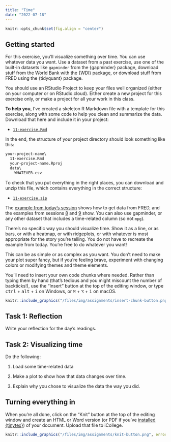 ```yaml
---
title: "Time"
date: "2022-07-18"
---
```


```r
knitr::opts_chunk$set(fig.align = "center")
```

## Getting started

For this exercise, you'll visualize something over time. You can use whatever data you want. Use a dataset from a past exercise, use one of the built-in datasets like `gapminder` from the {gapminder} package, download stuff from the World Bank with the {WDI} package, or download stuff from FRED using the {tidyquant} package. 

You should use an RStudio Project to keep your files well organized (either on your computer or on RStudio.cloud). Either create a new project for this exercise only, or make a project for all your work in this class.

**To help you**, I've created a skeleton R Markdown file with a template for this exercise, along with some code to help you clean and summarize the data. Download that here and include it in your project:

- [<i class="fab fa-r-project"></i> `11-exercise.Rmd`](/projects/11-exercise/11-exercise.Rmd)

In the end, the structure of your project directory should look something like this:

```default
your-project-name\
  11-exercise.Rmd
  your-project-name.Rproj
  data\
    WHATEVER.csv
```

To check that you put everything in the right places, you can download and unzip this file, which contains everything in the correct structure:

- [<i class="fas fa-file-archive"></i> `11-exercise.zip`](/projects/11-exercise.zip)

The [example from today's session](/example/11-example/) shows how to get data from FRED, and the examples from sessions [8](/example/08-example/) and [9](/example/09-example/) show. You can also use gapminder, or any other dataset that includes a time-related column (so not `mpg`). 

There's no specific way you should visualize time. Show it as a line, or as bars, or with a heatmap, or with ridgeplots, or with whatever is most appropriate for the story you're telling. You do not have to recreate the example from today. You're free to do whatever you want! 

This can be as simple or as complex as you want. You don't need to make your plot super fancy, but if you're feeling brave, experiment with changing colors or modifying themes and theme elements.

You'll need to insert your own code chunks where needed. Rather than typing them by hand (that's tedious and you might miscount the number of backticks!), use the "Insert" button at the top of the editing window, or type <kbd>ctrl</kbd> + <kbd>alt</kbd> + <kbd>i</kbd> on Windows, or <kbd>⌘</kbd> + <kbd>⌥</kbd> + <kbd>i</kbd> on macOS.

```r
knitr::include_graphics("/files/img/assignments/insert-chunk-button.png", error = FALSE)
```

## Task 1: Reflection

Write your reflection for the day's readings.


## Task 2: Visualizing time

Do the following:

1. Load some time-related data

2. Make a plot to show how that data changes over time.

3. Explain why you chose to visualize the data the way you did.


## Turning everything in

When you're all done, click on the "Knit" button at the top of the editing window and create an HTML or Word version (or PDF if you've [installed {tinytex}](/resource/install/#install-tinytex)) of your document. Upload that file to iCollege.

```r
knitr::include_graphics("/files/img/assignments/knit-button.png", error = FALSE)
```
